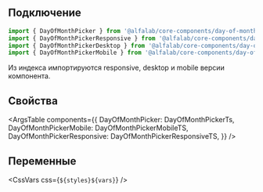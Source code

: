 
## Подключение

```jsx
import { DayOfMonthPicker } from '@alfalab/core-components/day-of-month-picker';
import { DayOfMonthPickerResponsive } from '@alfalab/core-components/day-of-month-picker/responsive';
import { DayOfMonthPickerDesktop } from '@alfalab/core-components/day-of-month-picker/desktop';
import { DayOfMonthPickerMobile } from '@alfalab/core-components/day-of-month-picker/mobile';
```

Из индекса импортируются responsive, desktop и mobile версии компонента.

## Свойства

<ArgsTable
    components={{
        DayOfMonthPicker: DayOfMonthPickerTs,
        DayOfMonthPickerMobile: DayOfMonthPickerMobileTS,
        DayOfMonthPickerResponsive: DayOfMonthPickerResponsiveTS,
    }}
/>

## Переменные

<CssVars
    css={`
        ${styles}${vars}
    `}
/>
